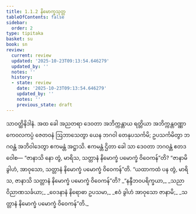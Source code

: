 ```yaml
---
title: 1.1.2 နိမောက္ခသုတ္တ
tableOfContents: false
sidebar:
  order: 2
type: tipitaka
basket: su
book: sn
review:
  current: review
  updated: '2025-10-23T09:13:54.646279'
  updated_by: ''
  notes: ''
  history:
  - state: review
    date: '2025-10-23T09:13:54.646279'
    updated_by: ''
    notes: ''
    previous_state: draft
---
```



<ReviewStatus review={frontmatter.review} showDetails={true} />

<HypothesisAnnotation frontmatter={frontmatter} />

<DynamicBreadcrumb />

<Division number="2" book="sn" e="ch" v="18" p="279">

<Paragraph number="5" book="sn">
သာဝတ္ထိနိဒါနံ. အထ ခေါ အညတရာ ဒေဝတာ အဘိက္ကန္တာယ ရတ္တိယာ အဘိက္ကန္တဝဏ္ဏာ ကေဝလကပ္ပံ ဇေတဝနံ ဩဘာသေတွာ ယေန ဘဂဝါ တေနုပသင်္ကမိ; ဥပသင်္ကမိတွာ ဘဂဝန္တံ အဘိဝါဒေတွာ ဧကမန္တံ အဋ္ဌာသိ. ဧကမန္တံ ဌိတာ ခေါ သာ ဒေဝတာ ဘဂဝန္တံ ဧတဒဝေါစ—
</Paragraph>

<Paragraph number="6" book="sn">
“ဇာနာသိ နော တွံ, မာရိသ, သတ္တာနံ နိမောက္ခံ ပမောက္ခံ ဝိဝေကန်”တိ?
</Paragraph>

<Paragraph number="7" book="sn">
“ဇာနာမိ ခွါဟံ, အာဝုသော, သတ္တာနံ နိမောက္ခံ ပမောက္ခံ ဝိဝေကန်”တိ.
</Paragraph>

<Paragraph number="8" book="sn">
“ယထာကထံ ပန တွံ, မာရိသ, ဇာနာသိ သတ္တာနံ နိမောက္ခံ ပမောက္ခံ ဝိဝေကန်”တိ?
</Paragraph>

<Paragraph number="9" type="verses" book="sn">
_“နန္ဒီဘဝပရိက္ခယာ,_  
_သညာဝိညာဏသင်္ခယာ;_  
_ဝေဒနာနံ နိရောဓာ ဥပသမာ,_  
_ဧဝံ ခွါဟံ အာဝုသော ဇာနာမိ;_  
_သတ္တာနံ နိမောက္ခံ ပမောက္ခံ ဝိဝေကန်”တိ._
</Paragraph>
</Division>
